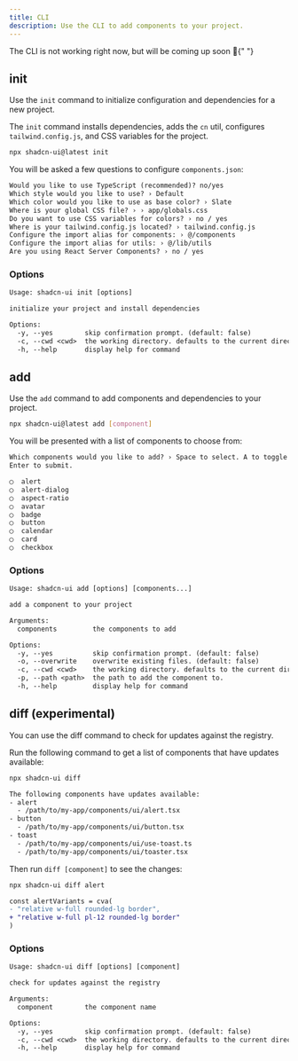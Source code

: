 ```yaml
---
title: CLI
description: Use the CLI to add components to your project.
---
```


<PaddingBox title="In proggress 🚧">
  <Note type="warning" fill>
    The CLI is not working right now, but will be coming up soon 🙏{" "}
  </Note>
</PaddingBox>

<PaddingBox>

## init

Use the `init` command to initialize configuration and dependencies for a new project.

The `init` command installs dependencies, adds the `cn` util, configures `tailwind.config.js`, and CSS variables for the project.

```bash
npx shadcn-ui@latest init
```

You will be asked a few questions to configure `components.json`:

```txt showLineNumbers
Would you like to use TypeScript (recommended)? no/yes
Which style would you like to use? › Default
Which color would you like to use as base color? › Slate
Where is your global CSS file? › › app/globals.css
Do you want to use CSS variables for colors? › no / yes
Where is your tailwind.config.js located? › tailwind.config.js
Configure the import alias for components: › @/components
Configure the import alias for utils: › @/lib/utils
Are you using React Server Components? › no / yes
```

### Options

```txt
Usage: shadcn-ui init [options]

initialize your project and install dependencies

Options:
  -y, --yes        skip confirmation prompt. (default: false)
  -c, --cwd <cwd>  the working directory. defaults to the current directory.
  -h, --help       display help for command
```

## add

Use the `add` command to add components and dependencies to your project.

```bash
npx shadcn-ui@latest add [component]
```

You will be presented with a list of components to choose from:

```txt
Which components would you like to add? › Space to select. A to toggle all.
Enter to submit.

◯  alert
◯  alert-dialog
◯  aspect-ratio
◯  avatar
◯  badge
◯  button
◯  calendar
◯  card
◯  checkbox
```

### Options

```txt
Usage: shadcn-ui add [options] [components...]

add a component to your project

Arguments:
  components         the components to add

Options:
  -y, --yes          skip confirmation prompt. (default: false)
  -o, --overwrite    overwrite existing files. (default: false)
  -c, --cwd <cwd>    the working directory. defaults to the current directory.
  -p, --path <path>  the path to add the component to.
  -h, --help         display help for command
```

## diff (experimental)

You can use the diff command to check for updates against the registry.

Run the following command to get a list of components that have updates available:

```bash
npx shadcn-ui diff
```

```txt
The following components have updates available:
- alert
  - /path/to/my-app/components/ui/alert.tsx
- button
  - /path/to/my-app/components/ui/button.tsx
- toast
  - /path/to/my-app/components/ui/use-toast.ts
  - /path/to/my-app/components/ui/toaster.tsx
```

Then run `diff [component]` to see the changes:

```bash
npx shadcn-ui diff alert
```

```diff /pl-12/
const alertVariants = cva(
- "relative w-full rounded-lg border",
+ "relative w-full pl-12 rounded-lg border"
)
```

### Options

```txt
Usage: shadcn-ui diff [options] [component]

check for updates against the registry

Arguments:
  component        the component name

Options:
  -y, --yes        skip confirmation prompt. (default: false)
  -c, --cwd <cwd>  the working directory. defaults to the current directory.
  -h, --help       display help for command
```

</PaddingBox>
